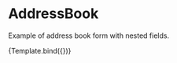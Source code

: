 
<Meta title="AddressBook" component={AddressBook} />

<Props of={AddressBook} />


# AddressBook

Example of address book form with nested fields.


<Canvas>
  <Story
    name="Default"
    args={{}}
  >
    {Template.bind({})}
  </Story>
</Canvas>